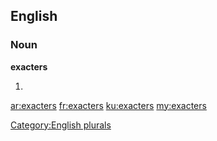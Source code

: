 ==English==

===Noun===
'''exacters'''

# {{plural of|exacter}}

[[Category:English plurals]]

[[ar:exacters]]
[[fr:exacters]]
[[ku:exacters]]
[[my:exacters]]